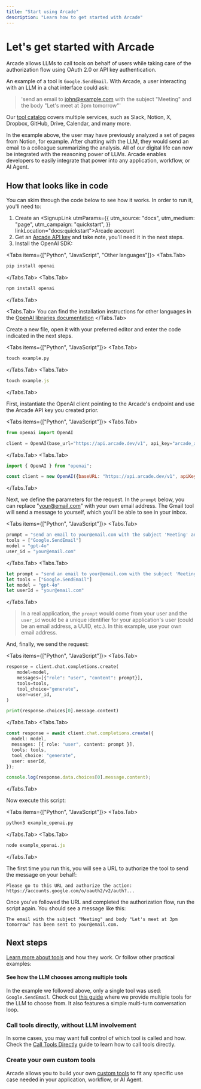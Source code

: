 ```yaml
---
title: "Start using Arcade"
description: "Learn how to get started with Arcade"
---
```



# Let's get started with Arcade

Arcade allows LLMs to call tools on behalf of users while taking care of the authorization flow using OAuth 2.0 or API key authentication.

An example of a tool is `Google.SendEmail`. With Arcade, a user interacting with an LLM in a chat interface could ask:

> 'send an email to john@example.com with the subject "Meeting" and the body "Let's meet at 3pm tomorrow"'

Our [tool catalog](/toolkits) covers multiple services, such as Slack, Notion, X, Dropbox, GitHub, Drive, Calendar, and many more.

In the example above, the user may have previously analyzed a set of pages from Notion, for example. After chatting with the LLM, they would send an email to a colleague summarizing the analysis. All of our digital life can now be integrated with the reasoning power of LLMs. Arcade enables developers to easily integrate that power into any application, workflow, or AI Agent.

## How that looks like in code

You can skim through the code below to see how it works. In order to run it, you'll need to:

1. Create an <SignupLink utmParams={{
            utm_source: "docs",
            utm_medium: "page",
            utm_campaign: "quickstart",
          }} linkLocation="docs:quickstart">Arcade account</SignupLink>
1. Get an [Arcade API key](/home/api-keys) and take note, you'll need it in the next steps.
1. Install the OpenAI SDK:

<Tabs items={["Python", "JavaScript", "Other languages"]}> <Tabs.Tab>

```python
pip install openai
```

</Tabs.Tab> <Tabs.Tab>

```javascript
npm install openai
```

</Tabs.Tab>

<Tabs.Tab>
You can find the installation instructions for other languages in the [OpenAI libraries documentation](https://platform.openai.com/docs/libraries)
</Tabs.Tab>
</Tabs>

Create a new file, open it with your preferred editor and enter the code indicated in the next steps.

<Tabs items={["Python", "JavaScript"]}> <Tabs.Tab>

```python
touch example.py
```

</Tabs.Tab> <Tabs.Tab>

```javascript
touch example.js
```

</Tabs.Tab> </Tabs>

First, instantiate the OpenAI client pointing to the Arcade's endpoint and use the Arcade API key you created prior.

<Tabs items={["Python", "JavaScript"]}> <Tabs.Tab>

```python
from openai import OpenAI

client = OpenAI(base_url="https://api.arcade.dev/v1", api_key="arcade_api_key")
```

</Tabs.Tab> <Tabs.Tab>

```javascript
import { OpenAI } from "openai";

const client = new OpenAI({baseURL: "https://api.arcade.dev/v1", apiKey: "arcade_api_key"});
```

</Tabs.Tab> </Tabs>

Next, we define the parameters for the request. In the `prompt` below, you can replace "your@email.com" with your own email address. The Gmail tool will send a message to yourself, which you'll be able to see in your inbox.



<Tabs items={["Python", "JavaScript"]}> <Tabs.Tab>

```python
prompt = "send an email to your@email.com with the subject 'Meeting' and the body 'Let's meet at 3pm tomorrow'"
tools = ["Google.SendEmail"]
model = "gpt-4o"
user_id = "your@email.com"
```

</Tabs.Tab> <Tabs.Tab>

```typescript
let prompt = "send an email to your@email.com with the subject 'Meeting' and the body 'Let's meet at 3pm tomorrow'"
let tools = ["Google.SendEmail"]
let model = "gpt-4o"
let userId = "your@email.com"
```

</Tabs.Tab> </Tabs>

> In a real application, the `prompt` would come from your user and the `user_id` would be a unique identifier for your application's user (could be an email address, a UUID, etc.). In this example, use your own email address.

And, finally, we send the request:

<Tabs items={["Python", "JavaScript"]}> <Tabs.Tab>

```python
response = client.chat.completions.create(
    model=model,
    messages=[{"role": "user", "content": prompt}],
    tools=tools,
    tool_choice="generate",
    user=user_id,
)

print(response.choices[0].message.content)
```

</Tabs.Tab> <Tabs.Tab>

```typescript
const response = await client.chat.completions.create({
  model: model,
  messages: [{ role: "user", content: prompt }],
  tools: tools,
  tool_choice: "generate",
  user: userId,
});

console.log(response.data.choices[0].message.content);
```

</Tabs.Tab> </Tabs>

Now execute this script:

<Tabs items={["Python", "JavaScript"]}>
<Tabs.Tab>

```python
python3 example_openai.py
```

</Tabs.Tab>
<Tabs.Tab>

```javascript
node example_openai.js
```

</Tabs.Tab>
</Tabs>

The first time you run this, you will see a URL to authorize the tool to send the message on your behalf:

```text
Please go to this URL and authorize the action: https://accounts.google.com/o/oauth2/v2/auth?...
```

Once you've followed the URL and completed the authorization flow, run the script again. You should see a message like this:

```text
The email with the subject "Meeting" and body "Let's meet at 3pm tomorrow" has been sent to your@email.com.
```

## Next steps

[Learn more about tools](use-tools/tools-overview) and how they work. Or follow other practical examples:

#### See how the LLM chooses among multiple tools

In the example we followed above, only a single tool was used: `Google.SendEmail`. Check out [this guide](/home/use-tools/call-tools-with-models) where we provide multiple tools for the LLM to choose from. It also features a simple multi-turn conversation loop.

### Call tools directly, without LLM involvement

In some cases, you may want full control of which tool is called and how. Check the [Call Tools Directly](/home/use-tools/call-tools-directly) guide to learn how to call tools directly.

### Create your own custom tools

Arcade allows you to build your own [custom tools](build-tools/create-a-toolkit) to fit any specific use case needed in your application, workflow, or AI Agent.
